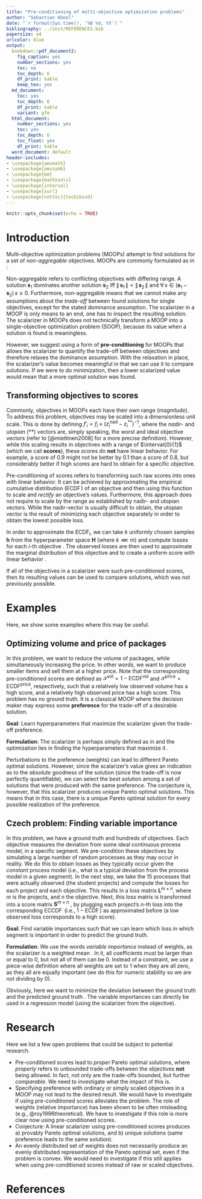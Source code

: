 ```yaml
---
title: "Pre-conditioning of multi-objective optimization problems"
author: "Sebastian Hönel"
date: "`r format(Sys.time(), '%B %d, %Y')`"
bibliography: ../inst/REFERENCES.bib
papersize: a4
urlcolor: blue
output:
  bookdown::pdf_document2:
    fig_caption: yes
    number_sections: yes
    toc: no
    toc_depth: 6
    df_print: kable
    keep_tex: yes
  md_document:
    toc: yes
    toc_depth: 6
    df_print: kable
    variant: gfm
  html_document:
    number_sections: yes
    toc: yes
    toc_depth: 6
    toc_float: yes
    df_print: kable
  word_document: default
header-includes:
- \usepackage{amsmath}
- \usepackage{amssymb}
- \usepackage{bm}
- \usepackage{mathtools}
- \usepackage{interval}
- \usepackage{xurl}
- \usepackage[nottoc]{tocbibind}
---
```


\intervalconfig{
    soft open fences
}

\newcommand*\mean[1]{\overline{#1}}
\newcommand{\abs}[1]{\left\lvert\,#1\,\right\rvert}
\newcommand{\norm}[1]{\left\lVert\,#1\,\right\rVert}
\newcommand{\infdiv}[2]{#1\;\|\;#2}
\newcommand\argmax[1]{\underset{#1}{arg\,max}}
\newcommand\argmin[1]{\underset{#1}{arg\,min}}

```r
knitr::opts_chunk$set(echo = TRUE)
```


# Introduction

Multi-objective optimization problems (MOOPs) attempt to find solutions for a set of _non-aggregable_ objectives.
MOOPs are commonly formulated as in \eqref{eq:moop}:

\begin{align}
  \min_{\mathbf{x}\in\mathcal{X}}\,\left(f_1(\mathbf{x}),\dots,f_n(\mathbf{x})\right).\label{eq:moop}
\end{align}


Non-aggregable refers to conflicting objectives with differing range.
A solution $\mathbf{s}_1$ dominates another solution $\mathbf{s}_2$ iff $\norm{\mathbf{s}_1}<\norm{\mathbf{s}_2}$ and $\forall\,s\in\left(\mathbf{s}_1-\mathbf{s}_2\right)\,s\leq0$.
Furthermore, non-aggregable means that we cannot make any assumptions about the _trade-off_ between found solutions for single objectives, except for the stated dominance assumption.
The scalarizer in a MOOP is only means to an end, one has to inspect the resulting solution. The scalarizer in MOOPs does not technically transform a MOOP into a single-objective optimization problem (SOOP), because its value when a solution is found is meaningless.

However, we suggest using a form of __pre-conditioning__ for MOOPs that allows the scalarizer to quantify the trade-off between objectives and therefore relaxes the dominance assumption.
With the relaxation in place, the scalarizer's value becomes meaningful in that we can use it to compare solutions. If we were to do minimization, then a lower scalarized value would mean that a more optimal solution was found.


## Transforming objectives to scores

Commonly, objectives in MOOPs each have their own range (_magnitude_). To address this problem, objectives may be scaled into a dimensionless unit scale. This is done by defining $f'_i=f_i\times\left(z_i^{\mathrm{nad}}-z_i^{\mathrm{**}}\right)^{-1}$, where the _nadir_- and _utopian_ (**) vectors are, simply speaking, the worst and ideal objective vectors (refer to [@miettinen2008] for a more precise definition).
However, while this scaling results in objectives with a range of $\interval{0}{1}$ (which we call __scores__), these scores do __not__ have linear behavior. For example, a score of $0.9$ might not be better by $0.1$ than a score of $0.8$, but considerably better if high scores are hard to obtain for a specific objective.

Pre-conditioning of scores refers to transforming such raw scores into ones with linear behavior.
It can be achieved by approximating the empirical cumulative distribution ($\operatorname{ECDF}$) of an objective and then using this function to scale and _rectify_ an objective's values.
Furthermore, this approach does not require to scale by the range as established by nadir- and utopian vectors. While the nadir-vector is usually difficult to obtain, the utopian vector is the result of minimizing each objective separately in order to obtain the lowest possible loss.

In order to approximate the $\operatorname{ECDF}_i$, we can take $k$ uniformly chosen samples $\mathbf{h}$ \eqref{eq:hp-samples} from the hyperparameter space $\mathbf{H}$ \eqref{eq:hp-space} (where $k\lll m$) and compute losses for each $i$-th objective \eqref{eq:ith-obj}.
The observed losses are then used to approximate the marginal distribution of this objective and to create a uniform score with linear behavior \eqref{eq:ith-score}.

\begin{align}
  \mathbf{H}&\dots\text{matrix with dimensions }m\times n\label{eq:hp-space},
  \\[1ex]
  \mathbf{h}&\dots\text{matrix with dimensions }k\times n\text{ (}\mathbf{h}\sim\mathbb{U}_{\mathbf{H}}\text{),}\label{eq:hp-samples}
  \\[1ex]
  \mathcal{O}_i&:\mathbb{R}^{n}\mapsto\mathbb{R}^{+}\cup\{0\}\text{ (loss; lower is better)}\label{eq:ith-obj},
  \\[1ex]
  \mathcal{S}_i&=1-\operatorname{ECDF}\left(\mathcal{O}_i(\mathbf{h})\right)\label{eq:ith-score}.
\end{align}


If all of the objectives in a scalarizer were such pre-conditioned scores, then its resulting values can be used to compare solutions, which was not previously possible.



# Examples

Here, we show some examples where this may be useful.


## Optimizing volume and price of packages

In this problem, we want to reduce the volume of packages, while simultaneously increasing the price.
In other words, we want to produce smaller items and sell them at a higher price.
Note that the corresponding pre-conditioned scores are defined as $\mathcal{S}^{\mathrm{vol}}=1-\operatorname{ECDF}^{\mathrm{vol}}$ and $\mathcal{S}^{\mathrm{price}}=\operatorname{ECDF}^{\mathrm{price}}$, respectively, such that a relatively low observed volume has a high score, and a relatively high observed price has a high score.
This problem has no ground truth.
It is a classical MOOP where the decision maker may express some __preference__ for the trade-off of a desirable solution.

__Goal__: Learn hyperparameters that maximize the scalarizer given the trade-off preference.

__Formulation__: The scalarizer is perhaps simply defined as in \eqref{eq:ex1-scalarizer} and the optimization lies in finding the hyperparameters that maximize it \eqref{eq:ex1-argmax}.


\begin{align}
  \mathcal{O}(\mathbf{h})&=w_1\mathcal{S}^{\mathrm{vol}}+w_2\mathcal{S}^{\mathrm{price}}\label{eq:ex1-scalarizer}\text{ (scalarizer),}
  \\[1ex]
  \argmax{\mathbf{h}\in\mathcal{H}}\,\mathcal{O}(\mathbf{h})&\label{eq:ex1-argmax}\text{ (maximization problem)}.
\end{align}


Perturbations to the preference (weights) can lead to different Pareto optimal solutions. However, since the scalarizer's value gives an indication as to the _absolute_ goodness of the solution (since the trade-off is now perfectly quantifiable), we can select the best solution among a set of solutions that were produced with the same preference.
The conjecture is, however, that this scalarizer produces unique Pareto optimal solutions. This means that in this case, there is a unique Pareto optimal solution for every possible realization of the preference.



## Czech problem: Finding variable importance

In this problem, we have a ground truth \eqref{eq:cz-gt} and hundreds of objectives. Each objective measures the deviation from some ideal continuous process model, in a specific segment.
We pre-condition these objectives by simulating a large number of random processes as they may occur in reality. We do this to obtain losses as they typically occur given the _constant_ process model (i.e., what is a typical deviation from the process model in a given segment).
In the next step, we take the $15$ processes that were actually observed (the student projects) and compute the losses for each project and each objective. This results in a loss matrix $\mathbf{L}^{m\times n}$, where $m$ is the projects, and $n$ the objective.
Next, this loss matrix is transformed into a score matrix $\mathbf{S}^{m\times n}$ \eqref{eq:score-mat}, by plugging each project's $n$-th loss into the corresponding $\operatorname{ECCDF}$ (i.e., $1-\operatorname{ECDF}$) as approximated before (a low observed loss corresponds to a high score).

__Goal__: Find variable importances such that we can learn which loss in which segment is important in order to predict the ground truth.

__Formulation__: We use the words _variable importance_ instead of weights, as the scalarizer is a weighted mean \eqref{eq:cz-scalarizer}. In it, all coefficients must be larger than or equal to $0$, but not all of them can be $0$. Instead of a constraint, we use a piece-wise definition \eqref{eq:correct-ratios} where all weights are set to $1$ when they are all zero, as they all are equally important (we do this for numeric stability so we are not dividing by $0$).


\begin{align}
  \mathbf{S}&\dots m\times n\text{ matrix of projects' scores,}\label{eq:score-mat}
  \\[1ex]
  \mathbf{y}&\dots\text{ vector of length $m$ containing the ground truth,}\label{eq:cz-gt}
  \\[1ex]
  \mathbf{w}&\dots\text{ weight vector with $n$ weights,}\nonumber
  \\[1ex]
  \mathbf{w}'&=\begin{cases}
      \mathbf{1},&\text{if}\;\norm{\mathbf{w}}=0\;\text{(set to vector of ones),}
      \\
      \mathbf{w},&\text{otherwise,}
  \end{cases}\label{eq:correct-ratios}
  \\[1ex]
  \mathcal{O}(\mathbf{w})&=\frac{1}{m}\sum_{i=1}^{m}\,\left(y_i-\left[\sum_{j=1}^{n}\,w_j \mathbf{S}_{i,j}\norm{\mathbf{w}}_1^{-1}\right]\right)^2\text{ (scalarizer),}\label{eq:cz-scalarizer}
  \\[1ex]
  \argmin{\mathbf{w}\in\mathcal{W}}\,\mathcal{O}(\mathbf{w}')&\text{ (minimization problem),}\label{eq:cz-problem}
  \\[1ex]
  \text{subject to }&\forall\,w\in\bm{w},w\geq0\;\land\;\norm{\bm{w}}>0\nonumber,
  \\[1ex]
  &\text{within the box bounds }\interval{0}{1}\nonumber.
\end{align}


Obviously, here we want to minimize the deviation between the ground truth and the predicted ground truth \eqref{eq:cz-problem}. The variable importances can directly be used in a regression model (using the scalarizer from the objective).



# Research

Here we list a few open problems that could be subject to potential research.

* Pre-conditioned scores lead to _proper_ Pareto optimal solutions, where _properly_ refers to unbounded trade-offs between the objectives __not__ being allowed. In fact, not only are the trade-offs bounded, but further _comparable_. We need to investigate what the impact of this is.
* Specifying preference with ordinary or simply scaled objectives in a MOOP may not lead to the desired result. We would have to investigate if using pre-conditioned scores alleviates the problem. The role of weights (relative importance) has been shown to be often misleading (e.g., @roy1996theoretical). We have to investigate if this role is more clear now using pre-conditioned scores.
* Conjecture: A linear scalarizer using pre-conditioned scores produces a) provably Pareto optimal solutions, and b) unique solutions (same preference leads to the same solution).
* An evenly distributed set of weights does not necessarily produce an evenly distributed representation of the Pareto optimal set, even if the problem is convex. We would need to investigate if this still applies when using pre-conditioned scores instead of raw or scaled objectives.





# References {-}

<div id="refs"></div>










